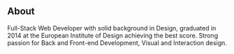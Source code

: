 ## About 

Full-Stack Web Developer with solid background in Design,
graduated in 2014 at the European Institute of Design achieving the best score.
Strong passion for Back and Front-end Development, Visual and Interaction design.